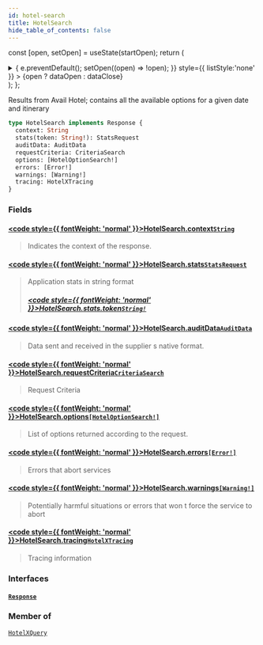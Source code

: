 ```yaml
---
id: hotel-search
title: HotelSearch
hide_table_of_contents: false
---
```






const [open, setOpen] = useState(startOpen);
return (
<details {...(open ? { open: true } : {})} className="details" style={{ border:'none', boxShadow:'none', background:'var(--ifm-background-color)' }}>
<summary
onClick={(e) => {
e.preventDefault();
setOpen((open) => !open);
}}
style={{ listStyle:'none' }} >
{open ? dataOpen : dataClose}
</summary>
{open && children}
</details>
);
};

Results from Avail Hotel; contains all the available options for a given date and itinerary

```graphql
type HotelSearch implements Response {
  context: String
  stats(token: String!): StatsRequest
  auditData: AuditData
  requestCriteria: CriteriaSearch
  options: [HotelOptionSearch!]
  errors: [Error!]
  warnings: [Warning!]
  tracing: HotelXTracing
}
```

### Fields

#### [<code style={{ fontWeight: 'normal' }}>HotelSearch.<b>context</b></code>](#)<Bullet />[`String`](/api/scalars/string) <Badge class="badge badge--secondary" text="scalar"/>

> Indicates the context of the response.

#### [<code style={{ fontWeight: 'normal' }}>HotelSearch.<b>stats</b></code>](#)<Bullet />[`StatsRequest`](/api/objects/stats-request) <Badge class="badge badge--secondary" text="object"/>

> Application stats in string format
>
> ##### [<code style={{ fontWeight: 'normal' }}>HotelSearch.stats.<b>token</b></code>](#)<Bullet />[`String!`](/api/scalars/string) <Badge class="badge badge--secondary" text="non-null"/> <Badge class="badge badge--secondary" text="scalar"/>

#### [<code style={{ fontWeight: 'normal' }}>HotelSearch.<b>auditData</b></code>](#)<Bullet />[`AuditData`](/api/objects/audit-data) <Badge class="badge badge--secondary" text="object"/>

> Data sent and received in the supplier s native format.

#### [<code style={{ fontWeight: 'normal' }}>HotelSearch.<b>requestCriteria</b></code>](#)<Bullet />[`CriteriaSearch`](/api/objects/criteria-search) <Badge class="badge badge--secondary" text="object"/>

> Request Criteria

#### [<code style={{ fontWeight: 'normal' }}>HotelSearch.<b>options</b></code>](#)<Bullet />[`[HotelOptionSearch!]`](/api/objects/hotel-option-search) <Badge class="badge badge--secondary" text="list"/> <Badge class="badge badge--secondary" text="object"/>

> List of options returned according to the request.

#### [<code style={{ fontWeight: 'normal' }}>HotelSearch.<b>errors</b></code>](#)<Bullet />[`[Error!]`](/api/objects/error) <Badge class="badge badge--secondary" text="list"/> <Badge class="badge badge--secondary" text="object"/>

> Errors that abort services

#### [<code style={{ fontWeight: 'normal' }}>HotelSearch.<b>warnings</b></code>](#)<Bullet />[`[Warning!]`](/api/objects/warning) <Badge class="badge badge--secondary" text="list"/> <Badge class="badge badge--secondary" text="object"/>

> Potentially harmful situations or errors that won t force the service to abort

#### [<code style={{ fontWeight: 'normal' }}>HotelSearch.<b>tracing</b></code>](#)<Bullet />[`HotelXTracing`](/api/objects/hotel-xtracing) <Badge class="badge badge--secondary" text="object"/>

> Tracing information

### Interfaces

#### [`Response`](/api/interfaces/response) <Badge class="badge badge--secondary" text="interface"/>

>

### Member of

[`HotelXQuery`](/api/objects/hotel-xquery) <Badge class="badge badge--secondary" text="object"/>
